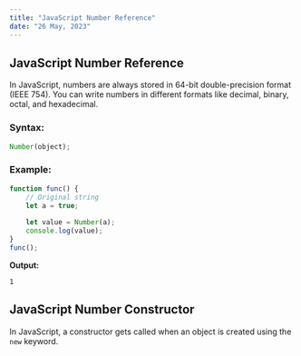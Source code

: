 ```yaml
---
title: "JavaScript Number Reference"
date: "26 May, 2023"
---
```


## JavaScript Number Reference

In JavaScript, numbers are always stored in 64-bit double-precision format (IEEE 754). You can write numbers in different formats like decimal, binary, octal, and hexadecimal.

### Syntax:

```javascript
Number(object);
```

### Example:

```javascript
function func() {   
    // Original string 
    let a = true; 
      
    let value = Number(a); 
    console.log(value); 
} 
func();
```

**Output:**

```
1
```

## JavaScript Number Constructor

In JavaScript, a constructor gets called when an object is created using the `new` keyword.
